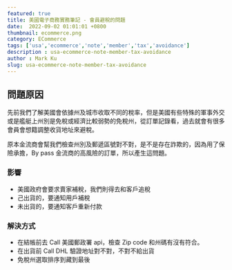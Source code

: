 ```yaml
---
featured: true
title: 美國電子商務實務筆記 - 會員避稅的問題
date:  2022-09-02 01:01:01 +0800
thumbnail: ecommerce.png
category: ECommerce
tags: ['usa','ecommerce','note','member','tax','avoidance']
description : usa-ecommerce-note-member-tax-avoidance
author : Mark Ku
slug: usa-ecommerce-note-member-tax-avoidance
---
```

## 問題原因
先前我們了解美國會依據州及城市收取不同的稅率，但是美國有些特殊的軍事外交或是艦艇上州別是免稅或經濟比較弱勢的免稅州，從訂單記錄看，過去就會有很多會員會想籍調整收貨地址來避稅。

原本金流商會幫我們檢查州別及郵遞區號對不對，是不是存在詐欺的，因為用了保險承擔，By pass 金流商的高風險的訂單，所以產生這問題。

### 影響
* 美國政府會要求賣家補稅，我們則得去和客戶追稅
* 己出貨的，要通知用戶補稅
* 未出貨的，要通知客戶重新付款

### 解決方式
* 在結帳前去 Call 美國郵政署 api，檢查 Zip code 和州碼有沒有符合。
* 在出貨前 Call DHL 驗證地址對不對，不對不給出貨
* 免稅州選取排序到藏到最後